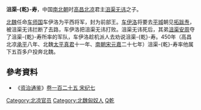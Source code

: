 '''沮渠-{乾}-寿'''，中国[[南北朝|南北朝]]时[[高昌北凉|高昌北凉]]君主[[沮渠无讳|沮渠无讳]]之子。

[[北魏|北魏]]任命[[车师|车师国]]车伊洛为平西将军，封为前部王。[[车伊洛|车伊洛]]将要去[[平城|平城]]朝见[[拓跋焘|拓跋焘]]，被沮渠无讳拦断了去路，车伊洛把沮渠无讳打败。沮渠无讳死后，其弟[[沮渠安周|沮渠安周]]夺了沮渠-{乾}-寿所率的军队，车伊洛趁机派人去劝说沮渠-{乾}-寿。450年（高昌北凉[[承平_(沮渠無諱)|承平]]八年、北魏[[太平真君|太平真君]]十一年、[[南朝宋|南朝宋]][[元嘉_(刘宋)|元嘉]]二十七年）沮渠-{乾}-寿率他属下五百多户投奔北魏。

==參考資料==
*《[[资治通鉴|资治通鉴]]》[[s:資治通鑑/卷125|卷一百二十五 宋纪七]]

{{DEFAULTSORT:J}}

[[Category:北凉官员|Category:北凉官员]]
[[Category:北魏匈奴人|Category:北魏匈奴人]]
[[Category:沮渠姓|Q乾]]